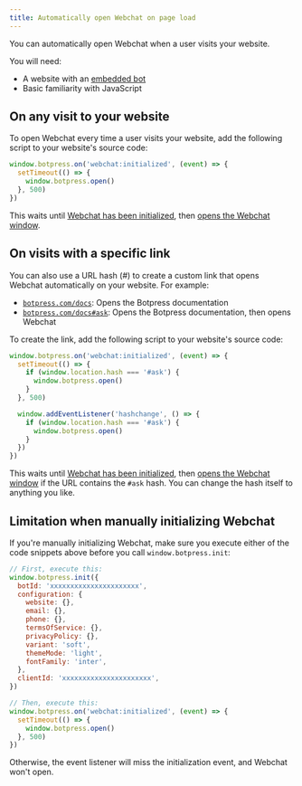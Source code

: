 ```yaml
---
title: Automatically open Webchat on page load
---
```


You can automatically open Webchat when a user visits your website.

<Info>

You will need:

- A website with an [embedded bot](/webchat/get-started/quick-start)
- Basic familiarity with JavaScript

</Info>

## On any visit to your website

To open Webchat every time a user visits your website, add the following script to your website's source code:

```javascript index.js
window.botpress.on('webchat:initialized', (event) => {
  setTimeout(() => {
    window.botpress.open()
  }, 500)
})
```

This waits until [Webchat has been initialized](/webchat/interact/listen-to-events#webchat-is-initialized), then [opens the Webchat window](/webchat/interact/open-close-webchat#open-webchat).

## On visits with a specific link

You can also use a URL hash (#) to create a custom link that opens Webchat automatically on your website. For example:

- [`botpress.com/docs`](https://botpress.com/docs): Opens the Botpress documentation
- [`botpress.com/docs#ask`](https://botpress.com/docs#ask): Opens the Botpress documentation, then opens Webchat

To create the link, add the following script to your website's source code:

```javascript index.js
window.botpress.on('webchat:initialized', (event) => {
  setTimeout(() => {
    if (window.location.hash === '#ask') {
      window.botpress.open()
    }
  }, 500)

  window.addEventListener('hashchange', () => {
    if (window.location.hash === '#ask') {
      window.botpress.open()
    }
  })
})
```

This waits until [Webchat has been initialized](/webchat/interact/listen-to-events#webchat-is-initialized), then [opens the Webchat window](/webchat/interact/open-close-webchat#open-webchat) if the URL contains the `#ask` hash. You can change the hash itself to anything you like.

## Limitation when manually initializing Webchat

If you're manually initializing Webchat, make sure you execute either of the code snippets above before you call `window.botpress.init`:

```javascript index.js
// First, execute this:
window.botpress.init({
  botId: 'xxxxxxxxxxxxxxxxxxxxxx',
  configuration: {
    website: {},
    email: {},
    phone: {},
    termsOfService: {},
    privacyPolicy: {},
    variant: 'soft',
    themeMode: 'light',
    fontFamily: 'inter',
  },
  clientId: 'xxxxxxxxxxxxxxxxxxxxxx',
})

// Then, execute this:
window.botpress.on('webchat:initialized', (event) => {
  setTimeout(() => {
    window.botpress.open()
  }, 500)
})
```

Otherwise, the event listener will miss the initialization event, and Webchat won't open.
